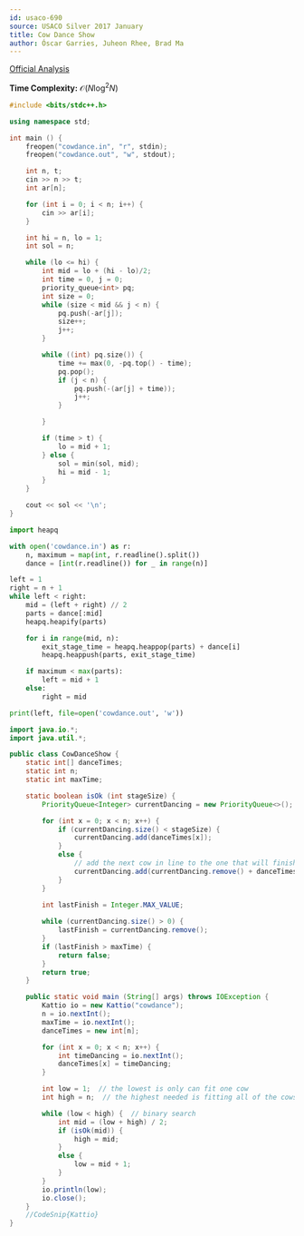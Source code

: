 ```yaml
---
id: usaco-690
source: USACO Silver 2017 January
title: Cow Dance Show
author: Óscar Garries, Juheon Rhee, Brad Ma
---
```


[Official Analysis](http://www.usaco.org/current/data/sol_cowdance_silver_jan17.html)

<LanguageSection>

<CPPSection>

**Time Complexity:** $\mathcal{O}(N\log^2N)$

```cpp
#include <bits/stdc++.h>

using namespace std;

int main () {
	freopen("cowdance.in", "r", stdin);
	freopen("cowdance.out", "w", stdout);

	int n, t;
	cin >> n >> t;
	int ar[n];

	for (int i = 0; i < n; i++) {
		cin >> ar[i];
	}

	int hi = n, lo = 1;
	int sol = n;

	while (lo <= hi) {
		int mid = lo + (hi - lo)/2;
		int time = 0, j = 0;
		priority_queue<int> pq;
		int size = 0;
		while (size < mid && j < n) {
			pq.push(-ar[j]);
			size++;
			j++;
		}

		while ((int) pq.size()) {
			time += max(0, -pq.top() - time);
			pq.pop();
			if (j < n) {
				pq.push(-(ar[j] + time));
				j++;
			}

		}

		if (time > t) {
			lo = mid + 1;
		} else {
			sol = min(sol, mid);
			hi = mid - 1;
		}
	}

	cout << sol << '\n';
}

```

</CPPSection>

<PySection>

```python
import heapq

with open('cowdance.in') as r:
	n, maximum = map(int, r.readline().split())
	dance = [int(r.readline()) for _ in range(n)]

left = 1
right = n + 1
while left < right:
	mid = (left + right) // 2
	parts = dance[:mid]
	heapq.heapify(parts)

	for i in range(mid, n): 
		exit_stage_time = heapq.heappop(parts) + dance[i]
		heapq.heappush(parts, exit_stage_time)

	if maximum < max(parts): 
		left = mid + 1
	else: 
		right = mid

print(left, file=open('cowdance.out', 'w'))
```

</PySection>
	
<JavaSection>

```java
import java.io.*;
import java.util.*;

public class CowDanceShow {
	static int[] danceTimes;
	static int n;
	static int maxTime;

	static boolean isOk (int stageSize) {
		PriorityQueue<Integer> currentDancing = new PriorityQueue<>();

		for (int x = 0; x < n; x++) {
			if (currentDancing.size() < stageSize) {
				currentDancing.add(danceTimes[x]);
			}
			else { 
				// add the next cow in line to the one that will finish first
				currentDancing.add(currentDancing.remove() + danceTimes[x]);
			}
		}

		int lastFinish = Integer.MAX_VALUE;
		
		while (currentDancing.size() > 0) {
			lastFinish = currentDancing.remove();
		}
		if (lastFinish > maxTime) {
			return false;
		}
		return true;
	}

	public static void main (String[] args) throws IOException {
		Kattio io = new Kattio("cowdance");
		n = io.nextInt();
		maxTime = io.nextInt();
		danceTimes = new int[n];

		for (int x = 0; x < n; x++) {
			int timeDancing = io.nextInt();
			danceTimes[x] = timeDancing;
		}

		int low = 1;  // the lowest is only can fit one cow
		int high = n;  // the highest needed is fitting all of the cows at once

		while (low < high) {  // binary search
			int mid = (low + high) / 2;
			if (isOk(mid)) {
				high = mid;
			}
			else {
				low = mid + 1;
			}
		}
		io.println(low);
		io.close();
	}
	//CodeSnip{Kattio}
}
```
	
</JavaSection>

</LanguageSection>
